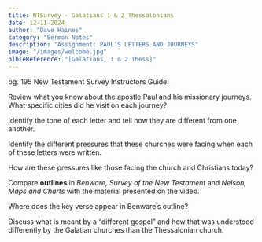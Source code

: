 ```yaml
---
title: NTSurvey - Galatians 1 & 2 Thessalonians
date: 12-11-2024
author: "Dave Haines"
category: "Sermon Notes"
description: "Assignment: PAUL’S LETTERS AND JOURNEYS"
image: "/images/welcome.jpg"
bibleReference: "[Galatians, 1 & 2 Thess]"
---
```


pg. 195 New Testament Survey Instructors Guide.

Review what you know about the apostle Paul and his missionary journeys. What specific cities did he visit on each journey?

Identify the tone of each letter and tell how they are different from one another.

Identify the different pressures that these churches were facing when each of these letters were written.

How are these pressures like those facing the church and Christians today?

Compare **outlines** in *Benware, Survey of the New Testament* and *Nelson, Maps and Charts* with the material presented on the video.

Where does the key verse appear in Benware’s outline?

Discuss what is meant by a “different gospel” and how that was understood differently by the Galatian churches than the Thessalonian church.
